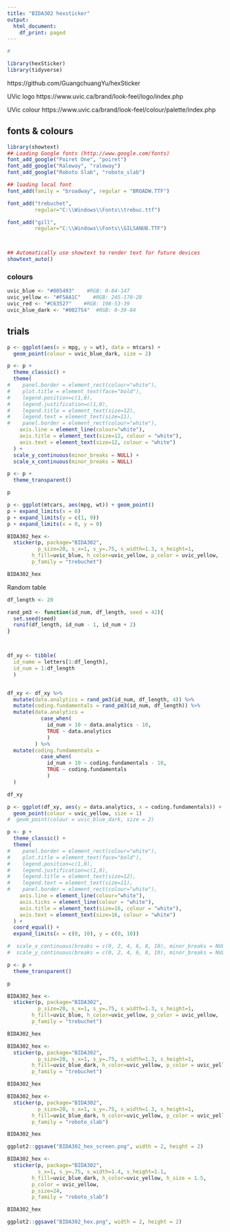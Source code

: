 ```yaml
---
title: "BIDA302 hexsticker"
output:
  html_document:
    df_print: paged
---
```



```r

# 

library(hexSticker)
library(tidyverse)

```

https://github.com/GuangchuangYu/hexSticker 

UVic logo
https://www.uvic.ca/brand/look-feel/logo/index.php 


UVic colour
https://www.uvic.ca/brand/look-feel/colour/palette/index.php


## fonts & colours

```r

library(showtext)
## Loading Google fonts (http://www.google.com/fonts)
font_add_google("Poiret One", "poiret")
font_add_google("Raleway", "raleway")
font_add_google("Roboto Slab", "roboto_slab")

## loading local font 
font_add(family = "broadway", regular = "BROADW.TTF")

font_add("trebuchet",
         regular="C:\\Windows\\Fonts\\trebuc.ttf")

font_add("gill",
         regular="C:\\Windows\\Fonts\\GILSANUB.TTF")



## Automatically use showtext to render text for future devices
showtext_auto()


```


### colours


```r

uvic_blue <- "#005493"    #RGB: 0-84-147
uvic_yellow <- "#F5AA1C"    #RGB: 245-170-28  
uvic_red <- "#C63527"    #RGB: 198-53-39
uvic_blue_dark <- "#002754"  #RGB: 0-39-84

```




## trials


```r

p <- ggplot(aes(x = mpg, y = wt), data = mtcars) + 
  geom_point(colour = uvic_blue_dark, size = 2)

p <- p +
  theme_classic() +
  theme(
#    panel.border = element_rect(colour="white"),
#    plot.title = element_text(face="bold"),
#    legend.position=c(1,0), 
#    legend.justification=c(1,0),
#    legend.title = element_text(size=12),
#    legend.text = element_text(size=11),
#    panel.border = element_rect(colour="white"),
    axis.line = element_line(colour="white"),
    axis.title = element_text(size=12, colour = "white"),
    axis.text = element_text(size=12, colour = "white")
  ) +
  scale_y_continuous(minor_breaks = NULL) +
  scale_x_continuous(minor_breaks = NULL)

p <- p + 
  theme_transparent()

p

p <- ggplot(mtcars, aes(mpg, wt)) + geom_point()
p + expand_limits(x = 0)
p + expand_limits(y = c(1, 9))
p + expand_limits(x = 0, y = 0)


```



```r

BIDA302_hex <- 
  sticker(p, package="BIDA302", 
          p_size=20, s_x=1, s_y=.75, s_width=1.3, s_height=1,
        h_fill=uvic_blue, h_color=uvic_yellow, p_color = uvic_yellow,
        p_family = "trebuchet")

BIDA302_hex

```



Random table

```r
df_length <- 20

rand_pm3 <- function(id_num, df_length, seed = 42){
  set.seed(seed)
  runif(df_length, id_num - 1, id_num + 2)
}



df_xy <- tibble(
  id_name = letters[1:df_length], 
  id_num = 1:df_length
  )


df_xy <- df_xy %>% 
  mutate(data.analytics = rand_pm3(id_num, df_length, 4)) %>% 
  mutate(coding.fundamentals = rand_pm3(id_num, df_length)) %>% 
  mutate(data.analytics = 
           case_when(
             id_num > 10 ~ data.analytics - 10,
             TRUE ~ data.analytics
             )
         ) %>% 
  mutate(coding.fundamentals = 
           case_when(
             id_num > 10 ~ coding.fundamentals - 10,
             TRUE ~ coding.fundamentals
             )
  )

df_xy
```



```r

p <- ggplot(df_xy, aes(y = data.analytics, x = coding.fundamentals)) + 
  geom_point(colour = uvic_yellow, size = 1)
#  geom_point(colour = uvic_blue_dark, size = 2)

p <- p +
  theme_classic() +
  theme(
#    panel.border = element_rect(colour="white"),
#    plot.title = element_text(face="bold"),
#    legend.position=c(1,0), 
#    legend.justification=c(1,0),
#    legend.title = element_text(size=12),
#    legend.text = element_text(size=11),
#    panel.border = element_rect(colour="white"),
    axis.line = element_line(colour="white"),
    axis.ticks = element_line(colour = "white"),
    axis.title = element_text(size=16, colour = "white"),
    axis.text = element_text(size=16, colour = "white")
  ) +
  coord_equal() +
  expand_limits(x = c(0, 10), y = c(0, 10))

#  scale_x_continuous(breaks = c(0, 2, 4, 6, 8, 10), minor_breaks = NULL) +
#  scale_y_continuous(breaks = c(0, 2, 4, 6, 8, 10), minor_breaks = NULL)

p <- p + 
  theme_transparent()

p

```


```r

BIDA302_hex <- 
  sticker(p, package="BIDA302", 
          p_size=20, s_x=1, s_y=.75, s_width=1.3, s_height=1,
        h_fill=uvic_blue, h_color=uvic_yellow, p_color = uvic_yellow,
        p_family = "trebuchet")

BIDA302_hex

```



```r

BIDA302_hex <- 
  sticker(p, package="BIDA302", 
          p_size=20, s_x=1, s_y=.75, s_width=1.3, s_height=1,
        h_fill=uvic_blue_dark, h_color=uvic_yellow, p_color = uvic_yellow,
        p_family = "trebuchet")

BIDA302_hex

```



```r

BIDA302_hex <- 
  sticker(p, package="BIDA302", 
          p_size=20, s_x=1, s_y=.75, s_width=1.3, s_height=1,
        h_fill=uvic_blue_dark, h_color=uvic_yellow, p_color = uvic_yellow,
        p_family = "roboto_slab")

BIDA302_hex

ggplot2::ggsave("BIDA302_hex_screen.png", width = 2, height = 2)


```





```r

BIDA302_hex <- 
  sticker(p, package="BIDA302", 
          s_x=1, s_y=.75, s_width=1.4, s_height=1.1,
        h_fill=uvic_blue_dark, h_color=uvic_yellow, h_size = 1.5,
        p_color = uvic_yellow,
        p_size=24, 
        p_family = "roboto_slab")

BIDA302_hex

ggplot2::ggsave("BIDA302_hex.png", width = 2, height = 2)

```